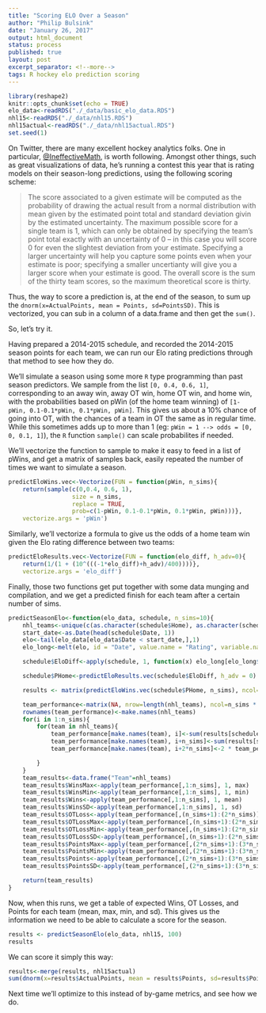 ```yaml
---
title: "Scoring ELO Over a Season"
author: "Philip Bulsink"
date: "January 26, 2017"
output: html_document
status: process
published: true
layout: post
excerpt_separator: <!--more-->
tags: R hockey elo prediction scoring
---
```


```r
library(reshape2)
knitr::opts_chunk$set(echo = TRUE)
elo_data<-readRDS("./_data/basic_elo_data.RDS")
nhl15<-readRDS("./_data/nhl15.RDS")
nhl15actual<-readRDS("./_data/nhl15actual.RDS")
set.seed(1)
```

On Twitter, there are many excellent hockey analytics folks. One in particular, [@IneffectiveMath](https://twitter.com/ineffectivemath), is worth following. Amongst other things, such as great visualizations of data, he's running a contest this year that is rating models on their season-long predictions, using the following scoring scheme: 

<!--more-->
 
> The score associated to a given estimate will be computed as the probability of drawing the actual result from a normal distribution with mean given by the estimated point total and standard deviation givin by the estimated uncertainty. The maximum possible score for a single team is 1, which can only be obtained by specifying the team's point total exactly with an uncertainty of 0 -- in this case you will score 0 for even the slightest deviation from your estimate. Specifying a larger uncertainty will help you capture some points even when your estimate is poor; specifying a smaller uncertianty will give you a larger score when your estimate is good. The overall score is the sum of the thirty team scores, so the maximum theoretical score is thirty. 

Thus, the way to score a prediction is, at the end of the season, to sum up the `dnorm(x=ActualPoints, mean = Points, sd=PointsSD)`. This is vectorized, you can sub in a column of a data.frame and then get the `sum()`. 

So, let's try it. 

Having prepared a 2014-2015 schedule, and recorded the 2014-2015 season points for each team, we can run our Elo rating predictions through that method to see how they do. 

We'll simulate a season using some more `R` type programming than past season predictors. We sample from the list `[0, 0.4, 0.6, 1]`, corresponding to an away win, away OT win, home OT win, and home win, with the probabilities based on pWin (of the home team winning) of `[1-pWin, 0.1-0.1*pWin, 0.1*pWin, pWin]`. This gives us about a 10% chance of going into OT, with the chances of a team in OT the same as in regular time. While this sometimes adds up to more than 1 (eg: `pWin = 1 --> odds = [0, 0, 0.1, 1]`), the `R` function `sample()` can scale probabilites if needed. 

We'll vectorize the function to sample to make it easy to feed in a list of pWins, and get a matrix of samples back, easily repeated the number of times we want to simulate a season. 
```r
predictEloWins.vec<-Vectorize(FUN = function(pWin, n_sims){
    return(sample(c(0,0.4, 0.6, 1), 
                  size = n_sims, 
                  replace = TRUE, 
                  prob=c(1-pWin, 0.1-0.1*pWin, 0.1*pWin, pWin)))},
    vectorize.args = 'pWin')
```

Similarly, we'll vectorize a formula to give us the odds of a home team win given the Elo rating difference between two teams: 
```r
predictEloResults.vec<-Vectorize(FUN = function(elo_diff, h_adv=0){
    return(1/(1 + (10^(((-1*elo_diff)+h_adv)/400))))},
    vectorize.args = 'elo_diff')
```

Finally, those two functions get put together with some data munging and compilation, and we get a predicted finish for each team after a certain number of sims.

```r
predictSeasonElo<-function(elo_data, schedule, n_sims=10){
    nhl_teams<-unique(c(as.character(schedule$Home), as.character(schedule$Visitor)))
    start_date<-as.Date(head(schedule$Date, 1))
    elo<-tail(elo_data[elo_data$Date < start_date,],1)
    elo_long<-melt(elo, id = "Date", value.name = "Rating", variable.name = "Team", na.rm = TRUE)

    schedule$EloDiff<-apply(schedule, 1, function(x) elo_long[elo_long$Team == make.names(x[2]),"Rating"]-elo_long[elo_long$Team == make.names(x[3]),"Rating"])

    schedule$PHome<-predictEloResults.vec(schedule$EloDiff, h_adv = 0)

    results <- matrix(predictEloWins.vec(schedule$PHome, n_sims), ncol=n_sims, byrow = TRUE)

    team_performance<-matrix(NA, nrow=length(nhl_teams), ncol=n_sims * 3)
    rownames(team_performance)<-make.names(nhl_teams)
    for(i in 1:n_sims){
        for(team in nhl_teams){
            team_performance[make.names(team), i]<-sum(results[schedule$Home == team,i]>0.5) + sum(results[schedule$Visitor == team, i]<0.5)
            team_performance[make.names(team), i+n_sims]<-sum(results[schedule$Home == team, i]==0.4)+sum(results[schedule$Visitor == team, i]==0.4)
            team_performance[make.names(team), i+2*n_sims]<-2 * team_performance[make.names(team), i] + team_performance[make.names(team), i+n_sims]

        }
    }
    team_results<-data.frame("Team"=nhl_teams)
    team_results$WinsMax<-apply(team_performance[,1:n_sims], 1, max)
    team_results$WinsMin<-apply(team_performance[,1:n_sims], 1, min)
    team_results$Wins<-apply(team_performance[,1:n_sims], 1, mean)
    team_results$WinsSD<-apply(team_performance[,1:n_sims], 1, sd)
    team_results$OTLoss<-apply(team_performance[,(n_sims+1):(2*n_sims)], 1, mean)
    team_results$OTLossMax<-apply(team_performance[,(n_sims+1):(2*n_sims)], 1, mean)
    team_results$OTLossMin<-apply(team_performance[,(n_sims+1):(2*n_sims)], 1, mean)
    team_results$OTLossSD<-apply(team_performance[,(n_sims+1):(2*n_sims)], 1, mean)
    team_results$PointsMax<-apply(team_performance[,(2*n_sims+1):(3*n_sims)], 1, max)
    team_results$PointsMin<-apply(team_performance[,(2*n_sims+1):(3*n_sims)], 1, min)
    team_results$Points<-apply(team_performance[,(2*n_sims+1):(3*n_sims)], 1, mean)
    team_results$PointsSD<-apply(team_performance[,(2*n_sims+1):(3*n_sims)], 1, sd)

    return(team_results)
}
```


Now, when this runs, we get a table of expected Wins, OT Losses, and Points for each team (mean, max, min, and sd). This gives us the information we need to be able to calculate a score for the season. 

```r
results <- predictSeasonElo(elo_data, nhl15, 100)
results
```

We can score it simply this way:

```r
results<-merge(results, nhl15actual)
sum(dnorm(x=results$ActualPoints, mean = results$Points, sd=results$PointsSD))
```

Next time we'll optimize to this instead of by-game metrics, and see how we do.

